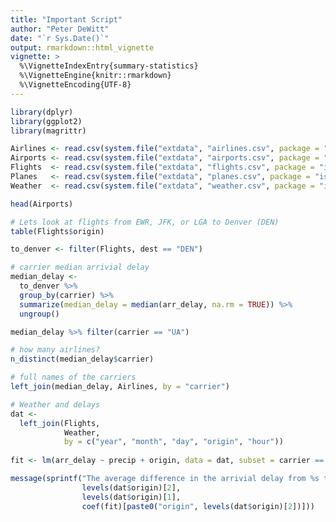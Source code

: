 ```yaml
---
title: "Important Script"
author: "Peter DeWitt"
date: "`r Sys.Date()`"
output: rmarkdown::html_vignette
vignette: >
  %\VignetteIndexEntry{summary-statistics}
  %\VignetteEngine{knitr::rmarkdown}
  %\VignetteEncoding{UTF-8}
---
```


```r
library(dplyr)
library(ggplot2)
library(magrittr)

Airlines <- read.csv(system.file("extdata", "airlines.csv", package = "ispkg"))
Airports <- read.csv(system.file("extdata", "airports.csv", package = "ispkg"))
Flights  <- read.csv(system.file("extdata", "flights.csv", package = "ispkg"))
Planes   <- read.csv(system.file("extdata", "planes.csv", package = "ispkg"))
Weather  <- read.csv(system.file("extdata", "weather.csv", package = "ispkg"))

head(Airports)

# Lets look at flights from EWR, JFK, or LGA to Denver (DEN)
table(Flights$origin)

to_denver <- filter(Flights, dest == "DEN")

# carrier median arrivial delay
median_delay <-
  to_denver %>%
  group_by(carrier) %>%
  summarize(median_delay = median(arr_delay, na.rm = TRUE)) %>%
  ungroup()

median_delay %>% filter(carrier == "UA")

# how many airlines?
n_distinct(median_delay$carrier)

# full names of the carriers
left_join(median_delay, Airlines, by = "carrier")

# Weather and delays
dat <-
  left_join(Flights,
            Weather,
            by = c("year", "month", "day", "origin", "hour"))
  
fit <- lm(arr_delay ~ precip + origin, data = dat, subset = carrier == "UA")

message(sprintf("The average difference in the arrivial delay from %s to DEN compared\nto the average arrivial delay between %s and DEN is %f.",
                levels(dat$origin)[2],
                levels(dat$origin)[1],
                coef(fit)[paste0("origin", levels(dat$origin)[2])]))
```
